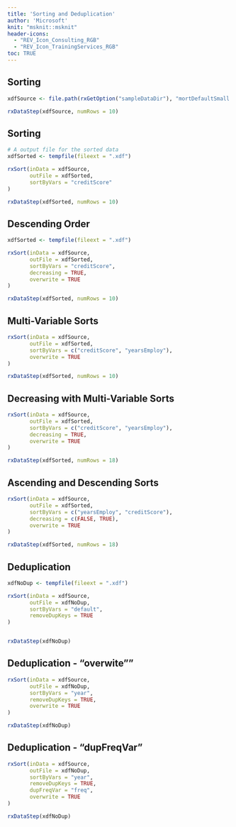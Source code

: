 ```yaml
---
title: 'Sorting and Deduplication'
author: 'Microsoft'
knit: "msknit::msknit"
header-icons: 
  - "REV_Icon_Consulting_RGB"
  - "REV_Icon_TrainingServices_RGB"
toc: TRUE
---
```


## Sorting

```r
xdfSource <- file.path(rxGetOption("sampleDataDir"), "mortDefaultSmall.xdf")

rxDataStep(xdfSource, numRows = 10)
```

## Sorting
```r
# A output file for the sorted data
xdfSorted <- tempfile(fileext = ".xdf")

rxSort(inData = xdfSource,
       outFile = xdfSorted,
       sortByVars = "creditScore"
)

rxDataStep(xdfSorted, numRows = 10)
```

## Descending Order
```r
xdfSorted <- tempfile(fileext = ".xdf")

rxSort(inData = xdfSource,
       outFile = xdfSorted,
       sortByVars = "creditScore",
       decreasing = TRUE,
       overwrite = TRUE
)

rxDataStep(xdfSorted, numRows = 10)
```

## Multi-Variable Sorts
```r
rxSort(inData = xdfSource,
       outFile = xdfSorted,
       sortByVars = c("creditScore", "yearsEmploy"),
       overwrite = TRUE
)

rxDataStep(xdfSorted, numRows = 10)

```

## Decreasing with Multi-Variable Sorts
```r
rxSort(inData = xdfSource,
       outFile = xdfSorted,
       sortByVars = c("creditScore", "yearsEmploy"),
       decreasing = TRUE,
       overwrite = TRUE
)

rxDataStep(xdfSorted, numRows = 18)

```

## Ascending and Descending Sorts
```r
rxSort(inData = xdfSource,
       outFile = xdfSorted,
       sortByVars = c("yearsEmploy", "creditScore"),
       decreasing = c(FALSE, TRUE),
       overwrite = TRUE
)

rxDataStep(xdfSorted, numRows = 18)

```

## Deduplication
```r
xdfNoDup <- tempfile(fileext = ".xdf")

rxSort(inData = xdfSource,
       outFile = xdfNoDup,
       sortByVars = "default",
       removeDupKeys = TRUE
)


rxDataStep(xdfNoDup)

```

## Deduplication - "overwite""
```r
rxSort(inData = xdfSource,
       outFile = xdfNoDup,
       sortByVars = "year",
       removeDupKeys = TRUE,
       overwrite = TRUE
)

rxDataStep(xdfNoDup)

```

## Deduplication - "dupFreqVar"
```r
rxSort(inData = xdfSource,
       outFile = xdfNoDup,
       sortByVars = "year",
       removeDupKeys = TRUE,
       dupFreqVar = "freq",
       overwrite = TRUE
)

rxDataStep(xdfNoDup)

```




